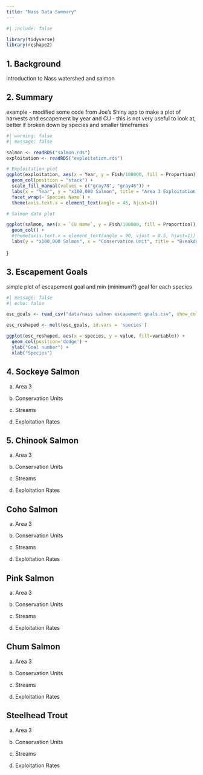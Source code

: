 ```yaml
---
title: "Nass Data Summary"
---
```


```r
#| include: false

library(tidyverse)
library(reshape2)
```

## 1. Background

introduction to Nass watershed and salmon

## 2. Summary

example - modified some code from Joe's Shiny app to make a plot of harvests and escapement by year and CU - this is not very useful to look at, better if broken down by species and smaller timeframes

```r
#| warning: false
#| message: false

salmon <- readRDS("salmon.rds")
exploitation <- readRDS("exploitation.rds")

# Exploitation plot    
ggplot(exploitation, aes(x = Year, y = Fish/100000, fill = Proportion)) + 
  geom_col(position = "stack") +
  scale_fill_manual(values = c("gray78", "gray46")) +
  labs(x = "Year", y = "x100,000 Salmon", title = "Area 3 Exploitation by Year")+
  facet_wrap(~`Species Name`) +
  theme(axis.text.x = element_text(angle = 45, hjust=1))

# Salmon data plot

ggplot(salmon, aes(x = `CU Name`, y = Fish/100000, fill = Proportion)) +
  geom_col() +
  #theme(axis.text.x = element_text(angle = 90, vjust = 0.5, hjust=1)) +
  labs(y = "x100,000 Salmon", x = "Conservation Unit", title = "Breakdown by CU")

```

}

## 3. Escapement Goals

simple plot of escapement goal and min (minimum?) goal for each species

```r
#| message: false
#| echo: false

esc_goals <- read_csv("data/nass salmon escapement goals.csv", show_col_types = FALSE)

esc_reshaped <- melt(esc_goals, id.vars = 'species')

ggplot(esc_reshaped, aes(x = species, y = value, fill=variable)) +
  geom_col(position='dodge') +
  ylab("Goal number") +
  xlab("Species")

```

## 4. Sockeye Salmon

a.  Area 3

b.  Conservation Units

c.  Streams

d.  Exploitation Rates

## 5. Chinook Salmon

a.  Area 3

b.  Conservation Units

c.  Streams

d.  Exploitation Rates

## Coho Salmon

a.  Area 3

b.  Conservation Units

c.  Streams

d.  Exploitation Rates

## Pink Salmon

a.  Area 3

b.  Conservation Units

c.  Streams

d.  Exploitation Rates

## Chum Salmon

a.  Area 3

b.  Conservation Units

c.  Streams

d.  Exploitation Rates

## Steelhead Trout

a.  Area 3

b.  Conservation Units

c.  Streams

d.  Exploitation Rates
